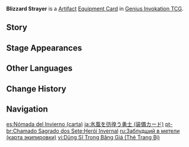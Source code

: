 {{About|the [[Genius Invokation TCG]] Equipment Card|the [[Artifact Set]]|Blizzard Strayer}}
{{Genius Invokation TCG Infobox
|title     = Blizzard Strayer
|id        = 312102
|image     = Blizzard Strayer Equipment Card.png
|features  = Imunlaukr
|type      = Equipment Card
|group     = Artifact
|effect    = '''When the character uses a Skill or equips a Talent:''' Spend 1 less {{TCG Icon|Cryo Cost|notext=1}} {{Color|Cryo Die}}. (Once per Round)<br/ >'''Roll Phase:''' 2 of the starting Elemental Dice you roll are always guaranteed to be {{TCG Icon|Cryo Cost|notext=1}} {{Color|Cryo Dice}}.
|matching  = 2
|source1   = {{Sold By|Blizzard Strayer (Equipment Card)}}
}}
'''Blizzard Strayer''' is a [[Artifact Card|Artifact]] [[Equipment Card]] in [[Genius Invokation TCG]].

==Story==
{{Description|"...Then please, live on. Do not accompany [[Sal Vindagnyr|us]] to our doom &mdash; to languish forgotten in the snow."|title=Wintry Wandering: Blizzard Strayer}}

==Stage Appearances==
{{Genius Invokation TCG Stage Appearances}}

==Other Languages==
{{Other Languages|Transclude = Blizzard Strayer}}

==Change History==
{{Change History|3.3}}

==Navigation==
{{Genius Invokation TCG Navbox|Equipment Card}}

[[es:Nómada del Invierno (carta)]]
[[ja:氷風を彷徨う勇士 (装備カード)]]
[[pt-br:Chamado Sagrado dos Sete:Herói Invernal]]
[[ru:Заблудший в метели (карта экипировки)]]
[[vi:Dũng Sĩ Trong Băng Giá (Thẻ Trang Bị)]]